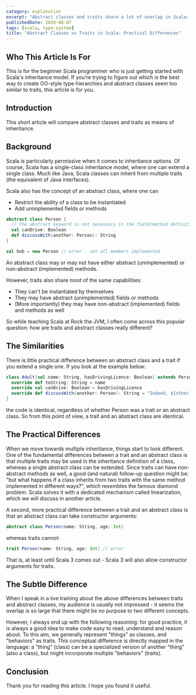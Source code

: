 ```yaml
---
category: explanation
excerpt: "Abstract classes and traits share a lot of overlap in Scala: discover how they actually differ"
publishedDate: 2020-08-07
tags: [scala, type-system]
title: "Abstract Classes vs Traits in Scala: Practical Differences"
---
```


## Who This Article Is For

This is for the beginner Scala programmer who is just getting started with Scala's inheritance model. If you're trying to figure out which is the best way to create OO-style type hierarchies and abstract classes seem too similar to traits, this article is for you.

## Introduction

This short article will compare abstract classes and traits as means of inheritance.

## Background

Scala is particularly permissive when it comes to inheritance options. Of course, Scala has a single-class inheritance model, where one can extend a single class. Much like Java, Scala classes can inherit from multiple traits (the equivalent of Java interfaces).

Scala also has the concept of an abstract class, where one can

- Restrict the ability of a class to be instantiated
- Add unimplemented fields or methods

```scala
abstract class Person {
  // the abstract keyword is not necessary in the field/method definition
  val canDrive: Boolean
  def discussWith(another: Person): String
}

val bob = new Person // error - not all members implemented
```

An abstract class may or may not have either abstract (unimplemented) or non-abstract (implemented) methods.

However, traits also share most of the same capabilities:

- They can't be instantiated by themselves
- They may have abstract (unimplemented) fields or methods
- (More importantly) they may have non-abstract (implemented) fields and methods as well

So while teaching Scala at Rock the JVM, I often come across this popular question: how are traits and abstract classes really different?

## The Similarities

There is little practical difference between an abstract class and a trait if you extend a single one. If you look at the example below:

```scala
class Adult(val name: String, hasDrivingLicence: Boolean) extends Person {
  override def toString: String = name
  override val canDrive: Boolean = hasDrivingLicence
  override def discussWith(another: Person): String = "Indeed, ${other}, Kant was indeed revolutionary for his time..."
}
```

the code is identical, regardless of whether Person was a trait or an abstract class. So from this point of view, a trait and an abstract class are identical.

## The Practical Differences

When we move towards multiple inheritance, things start to look different. One of the fundamental differences between a trait and an abstract class is that multiple traits may be used in the inheritance definition of a class, whereas a single abstract class can be extended. Since traits can have non-abstract methods as well, a good (and natural) follow-up question might be: "but what happens if a class inherits from two traits with the same method implemented in different ways?", which resembles the famous diamond problem. Scala solves it with a dedicated mechanism called linearization, which we will discuss in another article.

A second, more practical difference between a trait and an abstract class is that an abstract class can take constructor arguments:

```scala
abstract class Person(name: String, age: Int)
```

whereas traits cannot:

```scala
trait Person(name: String, age: Int) // error
```

That is, at least until Scala 3 comes out - Scala 3 will also allow constructor arguments for traits.

## The Subtle Difference

When I speak in a live training about the above differences between traits and abstract classes, my audience is usually not impressed - it seems the overlap is so large that there might be no purpose to two different concepts.

However, I always end up with the following reasoning: for good practice, it is always a good idea to make code easy to read, understand and reason about. To this aim, we generally represent "things" as classes, and "behaviors" as traits. This conceptual difference is directly mapped in the language: a "thing" (class) can be a specialized version of another "thing" (also a class), but might incorporate multiple "behaviors" (traits).

## Conclusion

Thank you for reading this article. I hope you found it useful.
